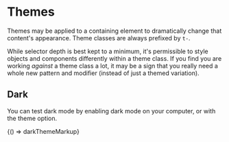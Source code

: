 
<Meta title="Themes" />

# Themes

Themes may be applied to a containing element to dramatically change that content's appearance. Theme classes are always prefixed by `t-`.

While selector depth is best kept to a minimum, it's permissible to style objects and components differently within a theme class. If you find you are working _against_ a theme class a lot, it may be a sign that you really need a whole new pattern and modifier (instead of just a themed variation).

## Dark

You can test dark mode by enabling dark mode on your computer, or with the theme option.

<Canvas>
  <Story name="Dark">{() => darkThemeMarkup}</Story>
</Canvas>
